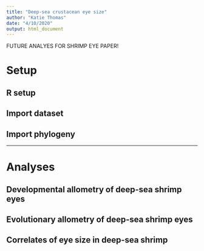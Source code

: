 ```yaml
---
title: "Deep-sea crustacean eye size"
author: "Katie Thomas"
date: "4/10/2020"
output: html_document
---
```


FUTURE ANALYES FOR SHRIMP EYE PAPER!

# Setup

## R setup

## Import dataset

## Import phylogeny

***

# Analyses

## Developmental allometry of deep-sea shrimp eyes

## Evolutionary allometry of deep-sea shrimp eyes

## Correlates of eye size in deep-sea shrimp

